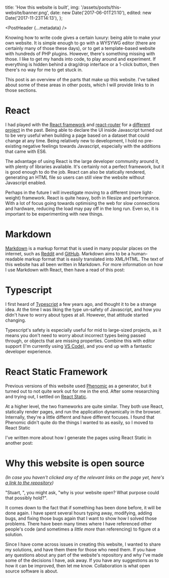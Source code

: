 
  title: 'How this website is built',
  img: '/assets/posts/this-website/banner.png',
  date: new Date('2017-06-01T21:10'),
  edited: new Date('2017-11-23T14:13'),
};

<PostHeader {...metadata} />

Knowing how to write code gives a certain luxury: being able to make your own website. It is simple enough to go with a WYSYWG editor (there are certainly many of those these days), or to get a template-based website with hundreds of PHP plugins. However, there's something missing with those. I like to get my hands into code, to play around and experiment. If everything is hidden behind a drag/drop interface or a 1-click button, then there's no way for me to get stuck in.

This post is an overview of the parts that make up this website. I've talked about some of these areas in other posts, which I will provide links to in those sections.

# React

I had played with the [React framework](https://facebook.github.io/react/) and [react-router](https://github.com/ReactTraining/react-router) for a [different project](https://github.com/SecretOnline/Info-Repo) in the past. Being able to declare the UI inside Javascript turned out to be very useful when building a page based on a dataset that could change at any time. Being relatively new to development, I hold no pre-existing negative feelings towards Javascript, especially with the additions that came with ES6.

The advantage of using React is the large developer community around it, with plenty of libraries available. It's certainly not a perfect framework, but it is good enough to do the job. React can also be statically rendered, generating an HTML file so users can still view the website without Javascript enabled.

Perhaps in the future I will investigate moving to a different (more light-weight) framework. React is quite heavy, both in filesize and performance. With a lot of focus going towards optimising the web for slow connections and hardware, reducing the load may pay off in the long run. Even so, it is important to be experimenting with new things.

# Markdown

[Markdown](https://en.wikipedia.org/wiki/Markdown) is a markup format that is used in many popular places on the internet, such as [Reddit](https://reddit.com) and [GitHub](https://github.com). Markdown aims to be a human-readable markup format that is easily translated into XML/HTML. The text of this website has all been written in Markdown. For more information on how I use Markdown with React, then have a read of this post:

<Link url="/posts/react-in-markdown/" title="React in Markdown"></Link>

# Typescript

I first heard of [Typescript](https://www.typescriptlang.org/) a few years ago, and thought it to be a strange idea. At the time I was liking the type un-safety of Javascript, and how you didn't have to worry about types at all. However, that attitude started changing.

Typescript's safety is especially useful for mid to large-sized projects, as it means you don't need to worry about incorrect types being passed through, or objects that are missing properties. Combine this with editor support (I'm currently using [VS Code](https://code.visualstudio.com/)), and you end up with a fantastic developer experience.

# React Static Framework

Previous versions of this website used [Phenomic](https://github.com/phenomic/phenomic) as a generator, but it turned out to not quite work out for me in the end. After some researching and trying out, I settled on [React Static](https://github.com/nozzle/react-static).

At a higher level, the two frameworks are quite similar. They both use React, statically render pages, and run the application dynamically in the browser. Internally, they're a little differnt and have different focuses. I found that Phenomic didn't quite do the things I wanted to as easily, so I moved to React Static

I've written more about how I generate the pages using React Static in another post:

<Link url="/posts/react-static-markdown/" title="Using Markdown with React Static"></Link>

# Why this website is open source

*(In case you haven't clicked any of the relevant links on the page yet, here's [a link to the repository](https://github.com/s-thom/website/))*

"Stuart, ", you might ask, "why is your website open? What purpose could that possibly hold?".

It comes down to the fact that if something has been done before, it will be done again. I have spent several hours typing away, modifying, adding bugs, and fixing those bugs again that I want to show how I solved those problems. There have been many times where I have referenced other people's code (and sometimes a *little more* than referencing) to figure ot a solution.

Since I have come across issues in creating this website, I wanted to share my solutions, and have them there for those who need them. If you have any questions about any part of the website's repository and why I've made some of the decisions I have, ask away. If you have any suggestions as to how it can be improved, then let me know. Collaboration is what open source software is about.
